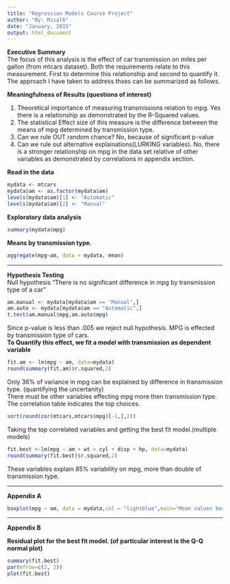 ```yaml
---
title: "Regression Models Course Project"
author: "By: Misal6"
date: "January, 2015"
output: html_document
---
```

  
**Executive Summary**  
The focus of this analysis is the effect of car transmission on miles per gallon (from mtcars dataset). Both the requirements relate to this measurement. First to determine this relationship and second to quantify it. The approach I have taken to address thses can be summarized as follows.  

**Meaningfulness of Results (questions of interest)**  

1. Theoretical importance of measuring transmissions relation to mpg. Yes there is a relationship as demonstrated by the R-Squared values.  
2. The statistical Effect size of this measure is the difference between the means of mpg determined by transmission type.   
3. Can we rule OUT random chance? No, because of significant p-value  
4. Can we rule out alternative explainations(LURKING variables). No, there is a stronger relationship on mpg in the data set relative of other variables as demonstrated by correlations in appendix section.  
  
**Read in the data**
```r
mydata <- mtcars
mydata$am <- as.factor(mydata$am)
levels(mydata$am)[1] <- "Automatic"
levels(mydata$am)[2] <- "Manual"
```
**Exploratory data analysis**
```r
summary(mydata$mpg)
```
**Means by transmission type.**  
```r
aggregate(mpg~am, data = mydata, mean)
```

--------------  

**Hypothesis Testing**  
Null hypothesis "There is no significant difference in mpg by transmission type of a car"

```r
am.manual <- mydata[mydata$am == "Manual",]
am.auto <- mydata[mydata$am == "Automatic",]
t.test(am.manual$mpg,am.auto$mpg)
```
Since p-value is less than .005 we reject null hypothesis. MPG is effected by transmission type of cars.  
**To Quantify this effect, we fit a model with transmission as dependent variable**  

```r
fit.am <- lm(mpg ~ am, data=mydata)
round(summary(fit.am)$r.squared,2)
```
Only 36% of variance in mpg can be explained by difference in transmission type. (quantifying the uncertanity)  
There must be other variables effecting mpg more then transmission type. The correlation table indicates the top choices.  

```r
sort(round(cor(mtcars,mtcars$mpg)[-1,],2))
```

Taking the top correlated variables and getting the best fit model.(multiple models)  
```r
fit.best <-lm(mpg ~ am + wt + cyl + disp + hp, data=mydata)
round(summary(fit.best)$r.squared,2)
```
These variables explain 85% variability on mpg, more than double of transmission type.  

-----

**Appendix A**  

```r
boxplot(mpg ~ am, data = mydata,col = "lightblue",main="Mean values boxplot")
```
-----

**Appendix B**  

**Residual plot for the best fit model. (of particular interest is the Q-Q normal plot)**  
```r
summary(fit.best)
par(mfrow=c(2, 2))
plot(fit.best)
```
